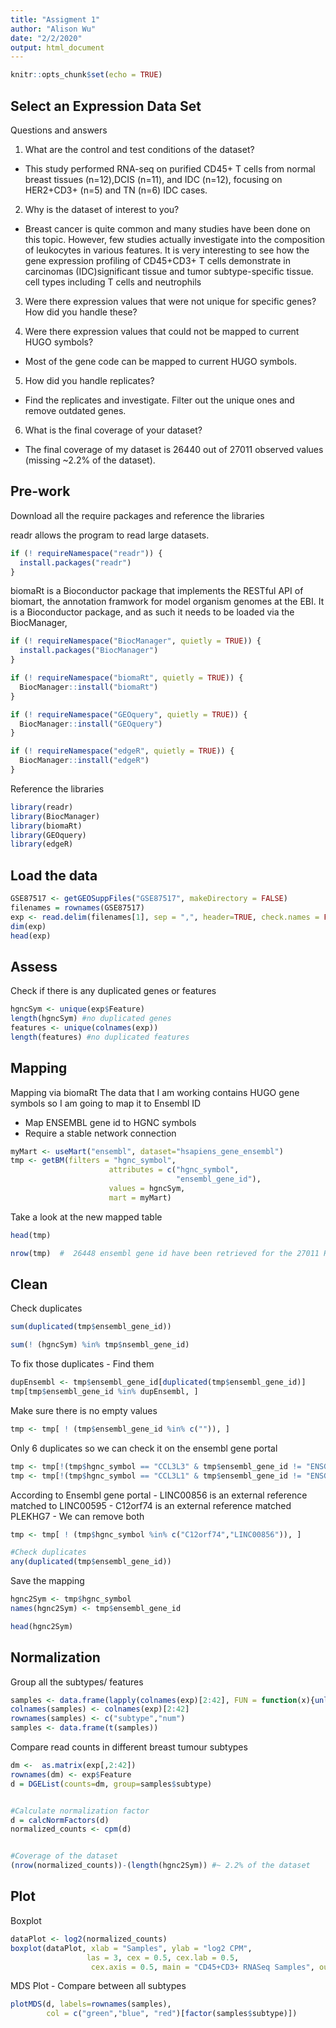 ---
title: "Assigment 1"
author: "Alison Wu"
date: "2/2/2020"
output: html_document
---

```{r setup, include=FALSE}
knitr::opts_chunk$set(echo = TRUE)
```

## Select an Expression Data Set

Questions and answers

1. What are the control and test conditions of the dataset?
  - This study performed RNA-seq on purified CD45+ T cells from normal breast tissues (n=12),DCIS (n=11), and IDC (n=12), focusing on HER2+CD3+ (n=5) and TN (n=6) IDC cases.

2. Why is the dataset of interest to you?
  - Breast cancer is quite common and many studies have been done on this topic. However, few studies actually investigate into  the composition of leukocytes in various features. It is very interesting to see how the gene expression profiling of CD45+CD3+ T cells demonstrate in carcinomas (IDC)significant tissue and tumor subtype-specific tissue. 
cell types including T cells and neutrophils
3. Were there expression values that were not unique for specific genes? How did you handle these?

4. Were there expression values that could not be mapped to current HUGO symbols?
  - Most of the gene code can be mapped to current HUGO symbols.
5. How did you handle replicates?
  - Find the replicates and investigate. Filter out the unique ones and remove outdated genes.
6. What is the final coverage of your dataset?
  - The final coverage of my dataset is 26440 out of 27011 observed values (missing ~2.2% of the dataset).



## Pre-work 
Download all the require packages and reference the libraries 

readr allows the program to read large datasets.
```{r}
if (! requireNamespace("readr")) {
  install.packages("readr")
}
```

biomaRt is a Bioconductor package that implements the RESTful API of biomart, the annotation framwork for model organism genomes at the EBI. It is a Bioconductor package, and as such it needs to be loaded via the BiocManager, 

```{r}
if (! requireNamespace("BiocManager", quietly = TRUE)) {
  install.packages("BiocManager")
}

if (! requireNamespace("biomaRt", quietly = TRUE)) {
  BiocManager::install("biomaRt")
}

if (! requireNamespace("GEOquery", quietly = TRUE)) {
  BiocManager::install("GEOquery")
}

if (! requireNamespace("edgeR", quietly = TRUE)) {
  BiocManager::install("edgeR")
}
```

Reference the libraries
```{r}
library(readr)
library(BiocManager)
library(biomaRt)
library(GEOquery)
library(edgeR)
```

## Load the data

```{r}
GSE87517 <- getGEOSuppFiles("GSE87517", makeDirectory = FALSE)
filenames = rownames(GSE87517)
exp <- read.delim(filenames[1], sep = ",", header=TRUE, check.names = FALSE) 
dim(exp)
head(exp)
```

## Assess
Check if there is any duplicated genes or features
```{r}
hgncSym <- unique(exp$Feature)
length(hgncSym) #no duplicated genes
features <- unique(colnames(exp))
length(features) #no duplicated features
```

## Mapping
Mapping via biomaRt
The data that I am working contains HUGO gene symbols so I am going to map it to Ensembl ID

  - Map ENSEMBL gene id to HGNC symbols
  - Require a stable network connection
```{r}
myMart <- useMart("ensembl", dataset="hsapiens_gene_ensembl")
tmp <- getBM(filters = "hgnc_symbol",
                      attributes = c("hgnc_symbol",
                                     "ensembl_gene_id"),
                      values = hgncSym,
                      mart = myMart)
```
Take a look at the new mapped table
```{r}
head(tmp)

nrow(tmp)  #  26448 ensembl gene id have been retrieved for the 27011 HGNC symbols
```

## Clean

Check duplicates
```{r}
sum(duplicated(tmp$ensembl_gene_id)) 

sum(! (hgncSym) %in% tmp$nsembl_gene_id) 
```

To fix those duplicates
  - Find them
```{r}
dupEnsembl <- tmp$ensembl_gene_id[duplicated(tmp$ensembl_gene_id)]
tmp[tmp$ensembl_gene_id %in% dupEnsembl, ]
```

Make sure there is no empty values
```{R}
tmp <- tmp[ ! (tmp$ensembl_gene_id %in% c("")), ]
```

Only 6 duplicates so we can check it on the ensembl gene portal
```{r}
tmp <- tmp[!(tmp$hgnc_symbol == "CCL3L3" & tmp$ensembl_gene_id != "ENSG00000276085"), ]
tmp <- tmp[!(tmp$hgnc_symbol == "CCL3L1" & tmp$ensembl_gene_id != "ENSG00000277336"), ]
```

According to Ensembl gene portal
  - LINC00856 is an external reference matched to LINC00595
  - C12orf74 is an external reference matched PLEKHG7
  - We can remove both
```{r}
tmp <- tmp[ ! (tmp$hgnc_symbol %in% c("C12orf74","LINC00856")), ]

#Check duplicates
any(duplicated(tmp$ensembl_gene_id))

```

Save the mapping
```{r}
hgnc2Sym <- tmp$hgnc_symbol
names(hgnc2Sym) <- tmp$ensembl_gene_id

head(hgnc2Sym)
```


## Normalization 
Group all the subtypes/ features
```{r}
samples <- data.frame(lapply(colnames(exp)[2:42], FUN = function(x){unlist(strsplit(x, "(?=[A-Za-z])(?<=[0-9])|(?=[0-9])(?<=[A-Za-z])", perl=TRUE))[c(1,2)]}))
colnames(samples) <- colnames(exp)[2:42]
rownames(samples) <- c("subtype","num")
samples <- data.frame(t(samples))
```

Compare read counts in different breast tumour subtypes
```{r}
dm <-  as.matrix(exp[,2:42])
rownames(dm) <- exp$Feature
d = DGEList(counts=dm, group=samples$subtype)


#Calculate normalization factor
d = calcNormFactors(d)
normalized_counts <- cpm(d)


#Coverage of the dataset
(nrow(normalized_counts))-(length(hgnc2Sym)) #~ 2.2% of the dataset
```

## Plot

Boxplot 
```{r }
dataPlot <- log2(normalized_counts)
boxplot(dataPlot, xlab = "Samples", ylab = "log2 CPM", 
                 las = 3, cex = 0.5, cex.lab = 0.5,
                  cex.axis = 0.5, main = "CD45+CD3+ RNASeq Samples", outline = FALSE)

```

MDS Plot 
  - Compare between all subtypes
```{r}
plotMDS(d, labels=rownames(samples),
        col = c("green","blue", "red")[factor(samples$subtype)])
```

